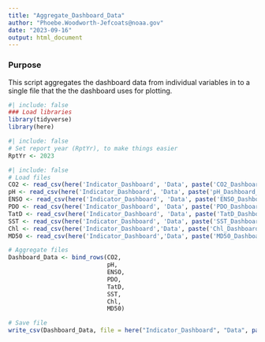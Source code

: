 ```yaml
---
title: "Aggregate_Dashboard_Data"
author: "Phoebe.Woodworth-Jefcoats@noaa.gov"
date: "2023-09-16"
output: html_document
---
```


### Purpose
This script aggregates the dashboard data from individual variables in to a single 
file that the the dashboard uses for plotting.

```r
#| include: false
### Load libraries
library(tidyverse)
library(here)
```

```r
#| include: false
# Set report year (RptYr), to make things easier
RptYr <- 2023
```

```r
#| include: false
# Load files
CO2 <- read_csv(here('Indicator_Dashboard', 'Data', paste('CO2_Dashboard_Data_', RptYr, '.csv', sep = "")))
pH <- read_csv(here('Indicator_Dashboard', 'Data', paste('pH_Dashboard_Data_', RptYr, '.csv', sep = "")))
ENSO <- read_csv(here('Indicator_Dashboard', 'Data', paste('ENSO_Dashboard_Data_', RptYr, '.csv', sep = "")))
PDO <- read_csv(here('Indicator_Dashboard', 'Data', paste('PDO_Dashboard_Data_', RptYr, '.csv', sep = "")))
TatD <- read_csv(here('Indicator_Dashboard', 'Data', paste('TatD_Dashboard_Data_', RptYr, '.csv', sep = "")))
SST <- read_csv(here('Indicator_Dashboard', 'Data', paste('SST_Dashboard_Data_', RptYr, '.csv', sep = ""))) 
Chl <- read_csv(here('Indicator_Dashboard','Data', paste('Chl_Dashboard_Data_', RptYr, '.csv', sep = "")))
MD50 <- read_csv(here('Indicator_Dashboard','Data', paste('MD50_Dashboard_Data_', RptYr, '.csv', sep = "")))

# Aggregate files
Dashboard_Data <- bind_rows(CO2,
                            pH,
                            ENSO,
                            PDO,
                            TatD,
                            SST,
                            Chl,
                            MD50)

# Save file
write_csv(Dashboard_Data, file = here("Indicator_Dashboard", "Data", paste('Dashboard_Data_', RptYr, '.csv', sep = "")))
```